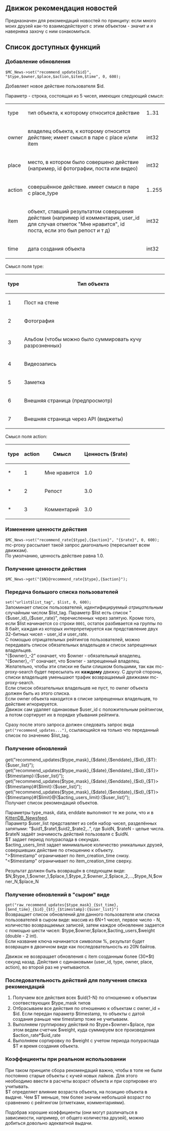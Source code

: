 ==Движок рекомендация новостей==

Предназначен для рекомендаций новостей по принципу: если много моих друзей как-то взаимодействуют с этим объектом - значит и я наверняка захочу с ним ознакомиться.

==Список доступных функций==
===Добавление обновления===

<code>$MC_News->set("recommend_update{$id}", "$type,$owner,$place,$action,$item,$time", 0, 600);</code>

Добавляет новое действие пользователя $id.

Параметр - строка, состоящая из 5 чисел, имеющих следующий смысл: 
{|
|-
| type || тип объекта, к которому относится действие || 1..31
|-
| owner || владелец объекта, к которому относится действие; имеет смысл в паре с place и/или item || int32
|-
| place || место, в котором было совершено действие (например, id фотографии, поста или видео) || int32
|-
| action || совершённое действие. имеет смысл в паре с place_type || 1..255
|-
| item || объект, ставший результатом совершения действия (например id комментария, user_id для случая отметок "Мне нравится", id поста, если это был репост и т д) || int32
|-
| time || дата создания объекта || int32
|}

Смысл поля type: 
{|
|-
! type !! Тип объекта
|-
| 1 || Пост на стене
|-
| 2 || Фотография
|-
| 3 || Альбом (чтобы можно было суммировать кучу разрозненных)
|-
| 4 || Видеозапись
|-
| 5 || Заметка
|-
| 6 || Внешняя страница (предпросмотр)
|-
| 7 || Внешняя страница через API (виджеты)
|}

Смысл поля action: 
{|
|-
! type !! action !! Смысл !! Ценность ($rate)
|-
| * || 1 || Мне нравится || 1.0
|-
| * || 2 || Репост || 3.0
|-
| * || 3 || Комментарий || 3.0
|}

===Изменение ценности действия===
<code>$MC_News->set("recommend_rate{$type},{$action}", "{$rate}", 0, 600);</code>
<br>
mc-proxy рассылает такой запрос диагонально (пересылает всем движкам).
<br>
По умолчанию, ценность действие равна 1.0.

===Получение ценности действия===
<code>$MC_News->get("{$N}@recommend_rate{$type},{$action}");</code>

=== Передача большого списка пользователей ===
<code>set("urlist$list_tag", $list, 0, 600);</code>
<br>
Запоминает список пользователей, идентифицируемый ''отрицательным'' случайным числом $list_tag. Параметр $list есть список "{$user_id}_{$user_rate}", перечисленных через запятую. Кроме того, если $list начинается со строки <tt>0001</tt>, остаток разбивается на группы по 8 байт, каждая из которых интерпретируется как представление двух 32-битных чисел - user_id и user_rate.
<br>
С помощью отрицательных рейтингов пользователей, можно передавать список обязательных владельцев и список запрещенных владельцев.
<br>
"{$owner}_-2" означает, что $owner - обязательный владелец.
<br>
"{$owner}_-1" означает, что $owner - запрещенный владелец.
<br>
Желательно, чтобы эти списки не были слишком большими, так как mc-proxy-search будет пересылать их '''каждому''' движку. С другой стороны, списки владельцев уменьшают трафик возвращаемый движками mc-proxy-search.
<br>
Если список обязательных владельцев не пуст, то owner объекта должен быть из этого списка.
<br>
Если owner объекта находится в списке запрещенных владельцев, то действие игнорируется.
<br>
Движок сам удаляет одинаковые $user_id с положительным рейтингом, а потом сортирует их в порядке убывания рейтинга.

Сразу после этого запроса должен следовать запрос вида <tt>get("recommend_updates...")</tt>, ссылающийся на только что переданный список по значению $list_tag.

===Получение обновлений===
get("recommend_updates{$type_mask}_{$date},{$enddate}_{$id}_{$T}:{$user_list}");
<br>
get("recommend_updates{$type_mask}_{$date},{$enddate}_{$id}_{$T}>{$timestamp}:{$user_list}");
<br>
get("recommend_updates{$type_mask}_{$date},{$enddate}_{$id}_{$T}>{$timestamp}#{$limit}:{$user_list}");
<br>
get("recommend_updates{$type_mask}_{$date},{$enddate}_{$id}_{$T}>{$timestamp}#{$limit}@{$acting_users_limit}:{$user_list}");
<br>
Получает список рекомендаций объектов.

Параметры type_mask, data, enddate выполняют те же роли, что и в [[KittenDB_Newsfeed.wiki|KittenDB_Newsfeed]].
<br>
Параметр $user_list представляет из себя набор чисел, разделённых запятыми: "$uid1_$rate1,$uid2_$rate2,..",
где $uidN, $rateN - целые числа. $rateN задаёт значимость действий пользоваля с $uidN.
<br>
$T задает период полураспада в секундах.
<br>
$acting_users_limit задает минимальное количество уникальных друзей, совершивших действие по отношению к объекту.
<br>
"&gt;$timestamp" ограничивает по item_creation_time снизу.
<br>
"&lt;$timestamp" ограничивает по item_creation_time сверху.

Результат должен быть возвращён в следующем виде:
<br>
$N,$type_1,$owner_1,$place_1,$type_2,$owner_2,$place_2,...,$type_N,$owner_N,$place_N

===Получение обновлений в "сыром" виде===
<code>get("raw_recommend_updates{$type_mask}_{$st_time},{$end_time}_{$id}_{$t}_{$timestamp}:{$user_list}")</code>
<br>
Возвращает список обновлений для данного пользователя или списка пользователей в сыром виде: массив из 6N+1 чисел, первое число - N, количество возвращаемых записей, затем каждое обновление задается с помощью шести чисел: $type,$owner,$place,$acting_users,$weight (double - 2 int).
<br>
Если название ключа начинается cимволом %, результат будет возвращен в двоичном виде как последовательность из 20N байтов. 

Движок не возвращает обновления c item созданным более (30*$t) секунд назад. Действия с одинаковыми (user_id, type, owner, place, action), во второй раз не учитываются.

===Последовательность действий для получения списка рекомендаций===
# Получаем все действия всех $uid{1-N} по отношению к объектам соотвествующих $type_mask типов
# Отбрасываем все действия по отношению к объектам с owner_id = $id. Если передан параметр $timestamp, то объекты с датой создания раньше чем timestamp тоже не учитываем.
# Выполняем группировку действий по $type+$owner+$place, при этом ведем счетчик $weight, куда суммируем все произведения $action_rate*$uid_rate
# Выполняем сортировку по $weight c учетом периода полураспада $T и время создания объекта.

===Коэффициенты при реальном использовании===
При таком принципе сбора рекомендаций важно, чтобы в топе не были постоянно старые объекты с кучей новых лайков. Для этого необходимо ввести в расчеты возраст объекта и при сортировке его учитывать.
<br>
$T определяет влияние возраста объекта, на позицию объекта в выдаче. Чем $T меньше, тем более значим небольшой возраст по сравнению с рейтингом (отметками, комментариями).

Подобрав хорошие коэффициенты (они могут различаться в зависимости, например, от общего количества друзей), можно добиться довольно адекватной выдачи.
